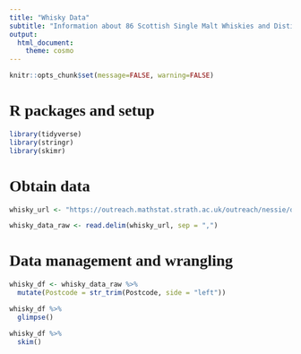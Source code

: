 ```yaml
---
title: "Whisky Data"
subtitle: "Information about 86 Scottish Single Malt Whiskies and Distilleries"
output:
  html_document:
    theme: cosmo
---
```


<style type="text/css">
body, td {
   font-family: EB Garamond;
   font-size: 14px
}
h1.title {
   font-family: EB Garamond Medium;
   font-size: 38px
}
h1 { /* Header 1 */
   font-family: EB Garamond Medium;
   font-size: 28px
}
h2 { /* Header 2 */
   font-family: EB Garamond Medium;
   font-size: 22px
}
h3 { /* Header 3 */
   font-family: EB Garamond Medium;
   font-size: 18px
}
</style>

```r
knitr::opts_chunk$set(message=FALSE, warning=FALSE)
```

# R packages and setup

```r
library(tidyverse)
library(stringr)
library(skimr)
```

# Obtain data

```r
whisky_url <- "https://outreach.mathstat.strath.ac.uk/outreach/nessie/datasets/whiskies.txt"

whisky_data_raw <- read.delim(whisky_url, sep = ",")
```

# Data management and wrangling

```r
whisky_df <- whisky_data_raw %>% 
  mutate(Postcode = str_trim(Postcode, side = "left"))

whisky_df %>% 
  glimpse()

whisky_df %>% 
  skim()
```

